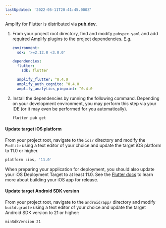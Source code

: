 ```yaml
---
lastUpdated: '2022-05-11T20:41:45.000Z'
---
```

Amplify for Flutter is distributed via **pub.dev**.

1. From your project root directory, find and modify `pubspec.yaml` and add required Amplify plugins to the project dependencies. E.g.

   ```yaml
   environment:
     sdk: '>=2.12.0 <3.0.0'

   dependencies:
     flutter:
       sdk: flutter

     amplify_flutter: ^0.4.0
     amplify_auth_cognito: ^0.4.0
     amplify_analytics_pinpoint: ^0.4.0
   ```

2. Install the dependencies by running the following command. Depending on your development environment, you may perform this step via your IDE (or it may even be performed for you automatically).

   ```bash
   flutter pub get
   ```

#### Update target iOS platform

From your project root, navigate to the `ios/` directory and modify the `Podfile` using a text editor of your choice and update the target iOS platform to 11.0 or higher.

```bash
platform :ios, '11.0'
```

<Callout>

When preparing your application for deployment, you should also update your iOS Deployment Target to at least 11.0. See the [Flutter docs](https://docs.flutter.dev/deployment/ios) to learn more about building your iOS app for release.

</Callout>


#### Update target Android SDK version

From your project root, navigate to the `android/app/` directory and modify `build.gradle` using a text editor of your choice and update the target Android SDK version to 21 or higher:

```bash
minSdkVersion 21
```
